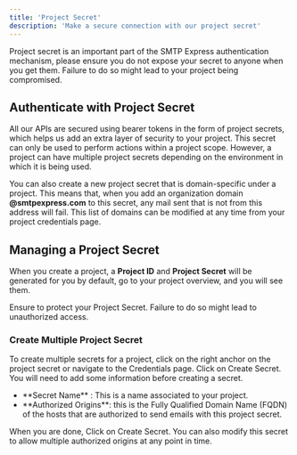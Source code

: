 ```yaml
---
title: 'Project Secret'
description: 'Make a secure connection with our project secret'
---
```


Project secret is an important part of the SMTP Express authentication mechanism, please ensure you do not expose your secret to anyone when you get them. Failure to do so might lead to your project being compromised. 

## Authenticate with Project Secret

All our APIs are secured using bearer tokens in the form of project secrets, which helps us add an extra layer of security to your project. This secret can only be used to perform actions within a project scope. However, a project can have multiple project secrets depending on the environment in which it is being used. 

You can also create a new project secret that is domain-specific under a project. This means that, when you add an organization domain **@smtpexpress.com** to this secret, any mail sent that is not from this address will fail. This list of domains can be modified at any time from your project credentials page. 

## Managing a Project Secret

When you create a project, a **Project ID** and **Project Secret** will be generated for you by default, go to your project overview, and you will see them. 

<Warning>
Ensure to protect your Project Secret. Failure to do so might lead to unauthorized access.   
</Warning>

### Create Multiple Project Secret
To create multiple secrets for a project, click on the right anchor on the project secret or navigate to the Credentials page. Click on Create Secret.
You will need to add some information before creating a secret.

<ul>
   <li>**Secret Name** : This is a name associated to your project.</li>
   <li>**Authorized Origins**: this is the Fully Qualified Domain Name (FQDN) of the hosts that are authorized to send emails with this project secret.</li>
</ul>

When you are done, Click on Create Secret. You can also modify this secret to allow multiple authorized origins at any point in time. 
